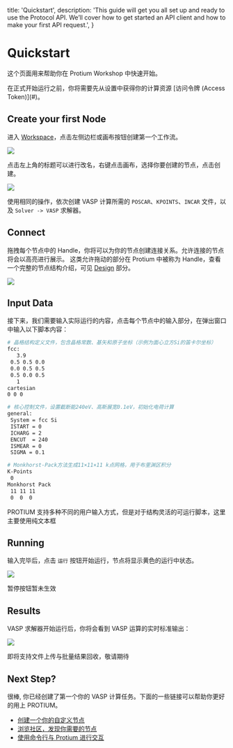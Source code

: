 
  title: 'Quickstart',
  description:
    'This guide will get you all set up and ready to use the Protocol API. We’ll cover how to get started an API client and how to make your first API request.',
}

# Quickstart

这个页面用来帮助你在 Protium Workshop 中快速开始。

<Note>
  在正式开始运行之前，你将需要先从设置中获得你的计算资源 [访问令牌 (Access Token)](#)。
</Note>

## Create your first Node

进入 <a href={WorkflowSite}>Workspace</a>，点击左侧边栏或画布按钮创建第一个工作流。

<Img src="/workflow/quickstart/1.png" />

点击左上角的标题可以进行改名，右键点击画布，选择你要创建的节点，点击创建。

<Img src="/workflow/quickstart/2.png" />

使用相同的操作，依次创建 VASP 计算所需的 `POSCAR`、`KPOINTS`、`INCAR` 文件，以及 `Solver -> VASP` 求解器。

## Connect

拖拽每个节点中的 Handle，你将可以为你的节点创建连接关系。允许连接的节点将会以高亮进行展示。
这类允许拖动的部分在 Protium 中被称为 Handle，查看一个完整的节点结构介绍，可见 [Design](/workflow/design) 部分。

<Img src="/workflow/quickstart/3.png" />

## Input Data

接下来，我们需要输入实际运行的内容，点击每个节点中的输入部分，在弹出窗口中输入以下脚本内容：

<CodeGroup>

```bash {{ title: 'POSCAR' }}
# 晶格结构定义文件，包含晶格常数、基矢和原子坐标（示例为面心立方Si的笛卡尔坐标）
fcc:
   3.9
 0.5 0.5 0.0
 0.0 0.5 0.5
 0.5 0.0 0.5
   1
cartesian
0 0 0
```

```bash {{ title: 'INCAR' }}
# 核心控制文件，设置截断能240eV、高斯展宽0.1eV，初始化电荷计算
general:
 System = fcc Si
 ISTART = 0 
 ICHARG = 2
 ENCUT  = 240
 ISMEAR = 0 
 SIGMA = 0.1
```

```bash {{ title: 'KPOINTS' }}
# Monkhorst-Pack方法生成11×11×11 k点网格，用于布里渊区积分
K-Points
 0
Monkhorst Pack
 11 11 11
 0  0  0
```

</CodeGroup>

<Note> PROTIUM 支持多种不同的用户输入方式，但是对于结构灵活的可运行脚本，这里主要使用纯文本框 </Note>

## Running

输入完毕后，点击 <kbd>`运行`</kbd> 按钮开始运行，节点将显示黄色的运行中状态。

<Img src="/workflow/quickstart/4.png" />

<Warn>暂停按钮暂未生效 </Warn>

## Results

VASP 求解器开始运行后，你将会看到 VASP 运算的实时标准输出：

<Img src="/workflow/quickstart/5.png" />

<Note>即将支持文件上传与批量结果回收，敬请期待</Note>


## Next Step?

很棒, 你已经创建了第一个你的 VASP 计算任务。下面的一些链接可以帮助你更好的用上 PROTIUM。

- [创建一个你的自定义节点](#)
- [浏览社区，发现你需要的节点](#)
- [使用命令行与 Protium 进行交互](#)
